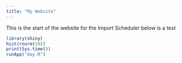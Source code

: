 ```yaml
---
title: "My Website"
---
```


This is the start of the website for the Import Scheduler
below is a test
```r
library(shiny)
hist(rnorm(50))
print(Sys.time())
runApp("day.R")
```